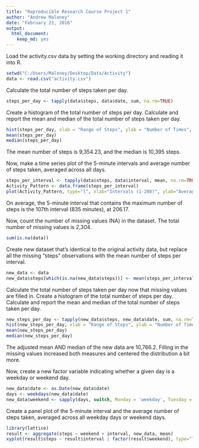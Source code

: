 ---
title: "Reproducible Research Course Project 1"
author: "Andrew Maloney"
date: "February 21, 2016"
output: 
  html_document: 
    keep_md: yes
---
Load the activity.csv data by setting the working directory and reading it into R.
```{r, echo=TRUE}
setwd("C:/Users/Maloney/Desktop/Data/Activity")
data <- read.csv("activity.csv")

```
Calculate the total number of steps taken per day.
```{r, echo=TRUE}
steps_per_day <- tapply(data$steps, data$date, sum, na.rm=TRUE)

```
Create a histogram of the total number of steps per day. Calculate and report the mean and median of the total number of steps taken per day. 
```{r, echo=TRUE}
hist(steps_per_day, xlab = "Range of Steps", ylab = "Number of Times", main = "Steps Per Day")
mean(steps_per_day)
median(steps_per_day)
```
The mean number of steps is 9,354.23, and the median is 10,395 steps.

Now, make a time series plot of the 5-minute intervals and average number of steps taken, averaged across all days.
```{r, echo=TRUE}
steps_per_interval <- tapply(data$steps, data$interval, mean, na.rm=TRUE)
Activity_Pattern <- data.frame(steps_per_interval)
plot(Activity_Pattern, type="l", xlab="Intervals (1-288)", ylab="Average # of Steps", main = "Daily Activity Pattern")
```
On average, the 5-minute interval that contains the maximum number of steps is the 107th interval (835 minutes), at 206.17.

Now, count the number of missing values (NA) in the dataset. The total number of missing values is 2,304.
```{r, echo=TRUE}
sum(is.na(data))

```

Create new dataset that's identical to the original activity data, but replace all the missing "steps" observations with the mean number of steps per interval.
```{r, echo=TRUE}
new_data <- data
new_data$steps[which(is.na(new_data$steps))] <- mean(steps_per_interval)
```

Calculate the total number of steps taken per day now that missing values are filled in. Create a histogram of the total number of steps per day. Calculate and report the mean and median of the total number of steps taken per day. 
```{r, echo=TRUE}
new_steps_per_day <- tapply(new_data$steps, new_data$date, sum, na.rm=TRUE)
hist(new_steps_per_day, xlab = "Range of Steps", ylab = "Number of Times", main = "Steps Per Day")
mean(new_steps_per_day)
median(new_steps_per_day)
```
The adjusted mean AND median of the new data are 10,766.2. Filling in the missing values increased both measures and centered the distribution a bit more.

Now, create a new factor variable indicating whether a given day is a weekday or weekend day.

```{r, echo=TRUE}
new_data$date <- as.Date(new_data$date)
days <- weekdays(new_data$date)
new_data$weekend <- sapply(days, switch, Monday = 'weekday', Tuesday = 'weekday', Wednesday = 'weekday', Thursday = 'weekday', Friday = 'weekday', Saturday = 'weekend', Sunday = 'weekend')
```

Create a panel plot of the 5-minute interval and the average number of steps taken, averaged across all weekday days or weekend days.
```{r, echo=TRUE}
library(lattice)
result <- aggregate(steps ~ weekend + interval, new_data, mean)
xyplot(result$steps ~ result$interval | factor(result$weekend), type="l", xlab="Interval", ylab="Number of Steps")
```
